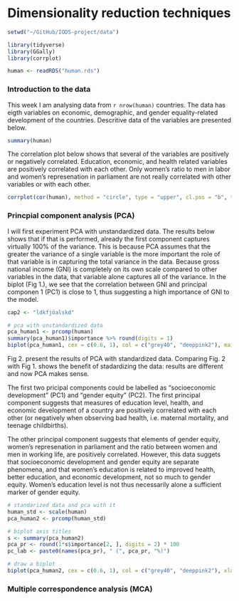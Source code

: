 # Dimensionality reduction techniques

```r

setwd("~/GitHub/IODS-project/data")

library(tidyverse)
library(GGally)
library(corrplot)

human <- readRDS("human.rds")

```

### Introduction to the data 

This week I am analysing data from `r nrow(human)` countries. The data has eigth variables on economic, demographic, and gender equality-related development of the countries. Descritive data of the variables are presented below. 

```r

summary(human)

```

The correlation plot below shows that several of the variables are positively or negatively correlated. Education, economic, and health related variables are positively correlated with each other. Only women's ratio to men in labor and women's represenation in parliament are not really correlated with other variables or with each other.

```r

corrplot(cor(human), method = "circle", type = "upper", cl.pos = "b", tl.pos = "d", tl.cex = 0.6) 

```

### Princpial component analysis (PCA)

I will first experiment PCA with unstandardized data. The results below shows that if that is performed, already the first component captures virtually 100% of the variance. This is because PCA assumes that the greater the variance of a single variable is the more important the role of that variable is in capturing the total variance in the data. Because gross national income (GNI) is completely on its own scale compared to other variables in the data, that variable alone captures all of the variance. In the biplot (Fig 1.), we see that the correlation between GNI and principal componen 1 (PC1) is close to 1, thus suggesting a high importance of GNI to the model.

```r

cap2 <- "ldkfjöalskd"

# pca with unstandardized data
pca_human1 <- prcomp(human)
summary(pca_human1)$importance %>% round(digits = 1)
biplot(pca_human1, cex = c(0.6, 1), col = c("grey40", "deeppink2"), main =  "Fig 1. Principal component analysis with unstandardized data.", caption = cap2)

```

Fig 2. present the results of PCA with standardized data. Comparing Fig. 2 with Fig 1. shows the benefit of stadardizing the data: results are different and now PCA makes sense. 

The first two pricipal components could be labelled as "socioeconomic development" (PC1) and "gender equity" (PC2). The first principal component suggests that measures of education level, health, and economic development of a country are positively correlated with each other (or negatively when observing bad health, i.e. maternal mortality, and teenage childbirths). 

The other principal component suggests that elements of gender equity, women's represenation in parliament and the ratio between women and men in working life, are positively correlated. However, this data suggets that socioeconomic development and gender equity are separate phenomena, and that women's education is related to improved health, better education, and economic development, not so much to gender equity. Women's education level is not thus necessarily alone a sufficient marker of gender equity.


```r

# standarized data and pca with it
human_std <- scale(human)
pca_human2 <- prcomp(human_std)

# biplot axis titles
s <- summary(pca_human2)
pca_pr <- round(1*s$importance[2, ], digits = 2) * 100
pc_lab <- paste0(names(pca_pr), " (", pca_pr, "%)")

# draw a biplot
biplot(pca_human2, cex = c(0.6, 1), col = c("grey40", "deeppink2"), xlab = pc_lab[1], ylab = pc_lab[2], main =  "Fig 2. Principal component analysis with standardized data.")

```


### Multiple correspondence analysis (MCA)


